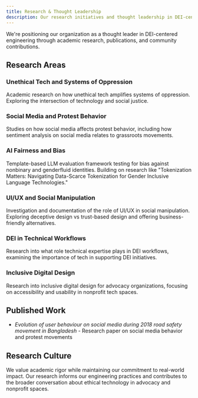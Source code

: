 ```yaml
---
title: Research & Thought Leadership
description: Our research initiatives and thought leadership in DEI-centered engineering.
---
```


We're positioning our organization as a thought leader in DEI-centered engineering through academic research, publications, and community contributions.

## Research Areas

### Unethical Tech and Systems of Oppression

Academic research on how unethical tech amplifies systems of oppression. Exploring the intersection of technology and social justice.

### Social Media and Protest Behavior

Studies on how social media affects protest behavior, including how sentiment analysis on social media relates to grassroots movements.

### AI Fairness and Bias

Template-based LLM evaluation framework testing for bias against nonbinary and genderfluid identities. Building on research like "Tokenization Matters: Navigating Data-Scarce Tokenization for Gender Inclusive Language Technologies."

### UI/UX and Social Manipulation

Investigation and documentation of the role of UI/UX in social manipulation. Exploring deceptive design vs trust-based design and offering business-friendly alternatives.

### DEI in Technical Workflows

Research into what role technical expertise plays in DEI workflows, examining the importance of tech in supporting DEI initiatives.

### Inclusive Digital Design

Research into inclusive digital design for advocacy organizations, focusing on accessibility and usability in nonprofit tech spaces.

## Published Work

- *Evolution of user behaviour on social media during 2018 road safety movement in Bangladesh* - Research paper on social media behavior and protest movements

## Research Culture

We value academic rigor while maintaining our commitment to real-world impact. Our research informs our engineering practices and contributes to the broader conversation about ethical technology in advocacy and nonprofit spaces.

